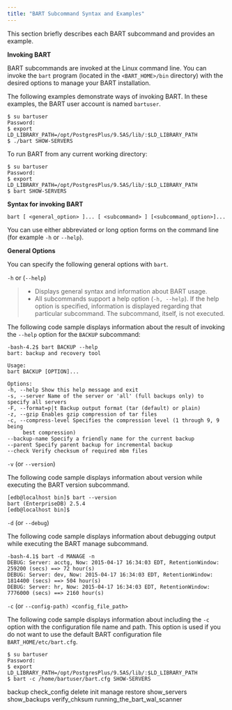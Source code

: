 ```yaml
---
title: "BART Subcommand Syntax and Examples"
---
```


<div id="using_bart_subcommands" class="registered_link"></div>


This section briefly describes each BART subcommand and provides an example.

**Invoking BART**

BART subcommands are invoked at the Linux command line. You can invoke the `bart` program (located in the `<BART_HOME>/bin` directory) with the desired options to manage your BART installation.

The following examples demonstrate ways of invoking BART. In these examples, the BART user account is named `bartuser`.

    $ su bartuser
    Password:
    $ export
    LD_LIBRARY_PATH=/opt/PostgresPlus/9.5AS/lib/:$LD_LIBRARY_PATH
    $ ./bart SHOW-SERVERS

To run BART from any current working directory:

    $ su bartuser
    Password:
    $ export
    LD_LIBRARY_PATH=/opt/PostgresPlus/9.5AS/lib/:$LD_LIBRARY_PATH
    $ bart SHOW-SERVERS

**Syntax for invoking BART**

    bart [ <general_option> ]... [ <subcommand> ] [<subcommand_option>]...

You can use either abbreviated or long option forms on the command line (for example `-h` or `--help`).

**General Options**

You can specify the following general options with `bart`.

`-h` or (`--help`)

> -   Displays general syntax and information about BART usage.
> -   All subcommands support a help option (`-h, --help`). If the help option is specified, information is displayed regarding that particular subcommand. The subcommand, itself, is not executed.

The following code sample displays information about the result of invoking the `--help` option for the `BACKUP` subcommand:

    -bash-4.2$ bart BACKUP --help
    bart: backup and recovery tool

    Usage:
    bart BACKUP [OPTION]...

    Options:
    -h, --help Show this help message and exit
    -s, --server Name of the server or 'all' (full backups only) to specify all servers
    -F, --format=p|t Backup output format (tar (default) or plain)
    -z, --gzip Enables gzip compression of tar files
    -c, --compress-level Specifies the compression level (1 through 9, 9 being
         best compression)
    --backup-name Specify a friendly name for the current backup
    --parent Specify parent backup for incremental backup
    --check Verify checksum of required mbm files

`-v` (or `--version`)

The following code sample displays information about version while executing the BART version subcommand.

    [edb@localhost bin]$ bart --version
    bart (EnterpriseDB) 2.5.4
    [edb@localhost bin]$

`-d` (or `--debug`)

The following code sample displays information about debugging output while executing the BART manage subcommand.

    -bash-4.1$ bart -d MANAGE -n
    DEBUG: Server: acctg, Now: 2015-04-17 16:34:03 EDT, RetentionWindow:
    259200 (secs) ==> 72 hour(s)
    DEBUG: Server: dev, Now: 2015-04-17 16:34:03 EDT, RetentionWindow:
    1814400 (secs) ==> 504 hour(s)
    DEBUG: Server: hr, Now: 2015-04-17 16:34:03 EDT, RetentionWindow:
    7776000 (secs) ==> 2160 hour(s)

`-c` (or `--config-path) <config_file_path>`

The following code sample displays information about including the `-c` option with the configuration file name and path. This option is used if you do not want to use the default BART configuration file `BART_HOME/etc/bart.cfg`.

    $ su bartuser
    Password:
    $ export
    LD_LIBRARY_PATH=/opt/PostgresPlus/9.5AS/lib/:$LD_LIBRARY_PATH
    $ bart -c /home/bartuser/bart.cfg SHOW-SERVERS

<div class="toctree" maxdepth="5">

backup check\_config delete init manage restore show\_servers show\_backups verify\_chksum running\_the\_bart\_wal\_scanner

</div>
